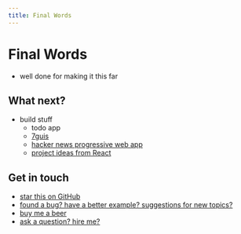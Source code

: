 ```yaml
---
title: Final Words
---
```


# Final Words

- well done for making it this far

## What next?

- build stuff
  - todo app
  - [7guis](https://eugenkiss.github.io/7guis/)
  - [hacker news progressive web app](https://hnpwa.com/)
  - [project ideas from React](https://reactjs.org/community/examples.html)

## Get in touch

- [star this on GitHub](https://github.com/reactbyexample/react-by-example)
- [found a bug? have a better example? suggestions for new topics?](https://github.com/reactbyexample/react-by-example/issues)
- [buy me a beer](https://monzo.me/barnabasforgo/3)
- [ask a question? hire me?](mailto:react-by-example@outlook.com)
